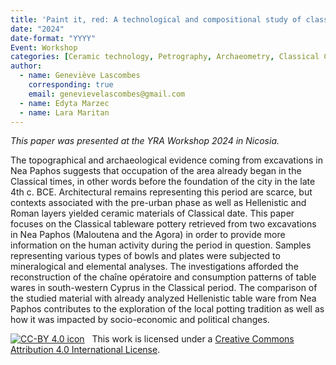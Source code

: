 ```yaml
---
title: 'Paint it, red: A technological and compositional study of classical pottery from Nea Paphos, Cyprus'
date: "2024"
date-format: "YYYY"
Event: Workshop
categories: [Ceramic technology, Petrography, Archaeometry, Classical Cyprus]
author: 
  - name: Geneviève Lascombes
    corresponding: true
    email: genevievelascombes@gmail.com
  - name: Edyta Marzec
  - name: Lara Maritan
---
```


*This paper was presented at the YRA Workshop 2024 in Nicosia.*

The topographical and archaeological evidence coming from excavations in Nea Paphos suggests that occupation of the area already began in the Classical times, in other words before the foundation of the city in the late 4th c. BCE. Architectural remains representing this period are scarce, but contexts associated with the pre-urban phase as well as Hellenistic and Roman layers yielded ceramic materials of Classical date. This paper focuses on the Classical tableware pottery retrieved from two excavations in Nea Paphos (Maloutena and the Agora) in order to provide more information on the human activity during the period in question. Samples representing various types of bowls and plates were subjected to mineralogical and elemental analyses. The investigations afforded the reconstruction of the chaîne opératoire and consumption patterns of table wares in south-western Cyprus in the Classical period. The comparison of the studied material with already analyzed Hellenistic table ware from Nea Paphos contributes to the exploration of the local potting tradition as well as how it was impacted by socio-economic and political changes.

[![CC-BY 4.0 icon](https://i.creativecommons.org/l/by/4.0/88x31.png)](http://creativecommons.org/licenses/by/4.0/)&nbsp;&nbsp; This work is licensed under a [Creative Commons Attribution 4.0 International License](https://creativecommons.org/licenses/by/4.0/). 

